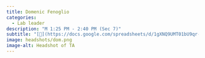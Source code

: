 ```yaml
---
title: Domenic Fenoglio
categories: 
  - Lab leader
description: "M 1:25 PM - 2:40 PM (Sec 7)"
subtitle: "[🔗](https://docs.google.com/spreadsheets/d/1gXNQ9UMT01bU9qr-YDsA2GIpslldHmfwPg1gcOj2GTA/edit?usp=sharing)"
image: headshots/dom.png
image-alt: Headshot of TA
---
```

